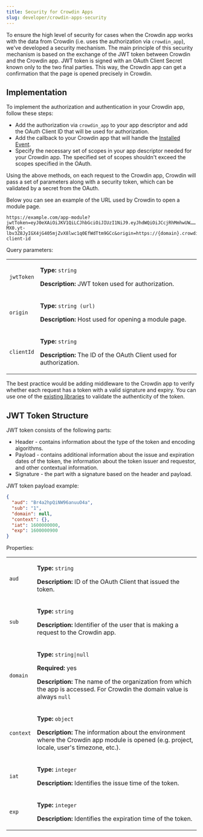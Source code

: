 ```yaml
---
title: Security for Crowdin Apps
slug: developer/crowdin-apps-security
---
```


To ensure the high level of security for cases when the Crowdin app works with the data from Crowdin (i.e. uses the authorization via `crowdin_app`), we've developed a security mechanism. The main principle of this security mechanism is based on the exchange of the JWT token between Crowdin and the Crowdin app. JWT token is signed with an OAuth Client Secret known only to the two final parties. This way, the Crowdin app can get a confirmation that the page is opened precisely in Crowdin.

## Implementation

To implement the authorization and authentication in your Crowdin app, follow these steps:

* Add the authorization via `crowdin_app` to your app descriptor and add the OAuth Client ID that will be used for authorization.
* Add the callback to your Crowdin app that will handle the [Installed Event](/developer/crowdin-apps-installation/#installed-event-communication-flow).
* Specify the necessary set of scopes in your app descriptor needed for your Crowdin app. The specified set of scopes shouldn't exceed the scopes specified in the OAuth.

Using the above methods, on each request to the Crowdin app, Crowdin will pass a set of parameters along with a security token, which can be validated by a secret from the OAuth.

Below you can see an example of the URL used by Crowdin to open a module page.

```shell
https://example.com/app-module?jwtToken=eyJ0eXAiOiJKV1QiLCJhbGciOiJIUzI1NiJ9.eyJhdWQiOiJCcjRhMmhwUW……MX0.yt-lbv3Z8JyIGX4jG405mjZvX8lwc1q0EfWdTtm9GCc&origin=https://{domain}.crowdin.com&clientId=your-client-id
```

Query parameters:

<table>
  <tbody>
  <tr>
    <td><code>jwtToken</code></td>
    <td>
      <p><strong>Type:</strong> <code>string</code></p>
      <p><strong>Description:</strong> JWT token used for authorization.</p>
    </td>
  </tr>
  <tr>
    <td><code>origin</code></td>
    <td>
      <p><strong>Type:</strong> <code>string (url)</code></p>
      <p><strong>Description:</strong> Host used for opening a module page.</p>
    </td>
  </tr>
  <tr>
    <td><code>clientId</code></td>
    <td>
      <p><strong>Type:</strong> <code>string</code></p>
      <p><strong>Description:</strong> The ID of the OAuth Client used for authorization.</p>
    </td>
  </tr>
  </tbody>
</table>

The best practice would be adding middleware to the Crowdin app to verify whether each request has a token with a valid signature and expiry. You can use one of the [existing libraries](https://jwt.io/) to validate the authenticity of the token.

## JWT Token Structure

JWT token consists of the following parts:

* Header - contains information about the type of the token and encoding algorithms.
* Payload - contains additional information about the issue and expiration dates of the token, the information about the token issuer and requestor, and other contextual information.
* Signature - the part with a signature based on the header and payload.

JWT token payload example:

```json
{
  "aud": "Br4a2hpQiNW96anuuO4a",
  "sub": "1",
  "domain": null,
  "context": {},
  "iat": 1600000000,
  "exp": 1600000900
}
```

Properties:

<table>
  <tbody>
  <tr>
    <td><code>aud</code></td>
    <td>
      <p><strong>Type:</strong> <code>string</code></p>
      <p><strong>Description:</strong> ID of the OAuth Client that issued the token.</p>
    </td>
  </tr>
  <tr>
    <td><code>sub</code></td>
    <td>
      <p><strong>Type:</strong> <code>string</code></p>
      <p><strong>Description:</strong> Identifier of the user that is making a request to the Crowdin app.</p>
    </td>
  </tr>
  <tr>
    <td><code>domain</code></td>
    <td>
      <p><strong>Type:</strong> <code>string|null</code></p>
      <p><strong>Required:</strong> yes</p>
      <p><strong>Description:</strong> The name of the organization from which the app is accessed. For Crowdin the domain value is always <code>null</code></p>
    </td>
  </tr>
  <tr>
    <td><code>context</code></td>
    <td>
      <p><strong>Type:</strong> <code>object</code></p>
      <p><strong>Description:</strong> The information about the environment where the Crowdin app module is opened (e.g. project, locale, user's timezone, etc.).</p>
    </td>
  </tr>
  <tr>
    <td><code>iat</code></td>
    <td>
      <p><strong>Type:</strong> <code>integer</code></p>
      <p><strong>Description:</strong> Identifies the issue time of the token.</p>
    </td>
  </tr>
  <tr>
    <td><code>exp</code></td>
    <td>
      <p><strong>Type:</strong> <code>integer</code></p>
      <p><strong>Description:</strong> Identifies the expiration time of the token.</p>
    </td>
  </tr>
  </tbody>
</table>
